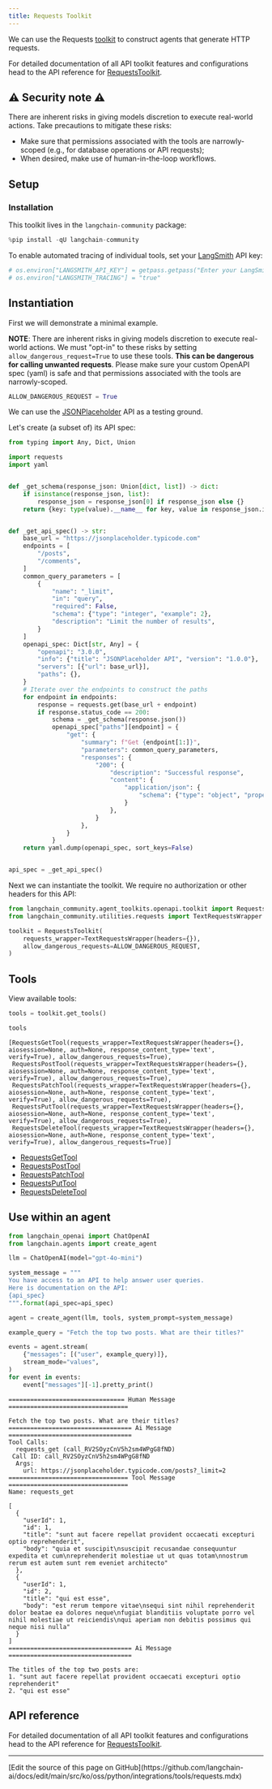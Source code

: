 ```yaml
---
title: Requests Toolkit
---
```


We can use the Requests [toolkit](/oss/python/langchain/tools#toolkits) to construct agents that generate HTTP requests.

For detailed documentation of all API toolkit features and configurations head to the API reference for [RequestsToolkit](https://python.langchain.com/api_reference/community/agent_toolkits/langchain_community.agent_toolkits.openapi.toolkit.RequestsToolkit.html).

## ⚠️ Security note ⚠️

There are inherent risks in giving models discretion to execute real-world actions. Take precautions to mitigate these risks:

- Make sure that permissions associated with the tools are narrowly-scoped (e.g., for database operations or API requests);
- When desired, make use of human-in-the-loop workflows.

## Setup

### Installation

This toolkit lives in the `langchain-community` package:

```python
%pip install -qU langchain-community
```

To enable automated tracing of individual tools, set your [LangSmith](https://docs.smith.langchain.com/) API key:

```python
# os.environ["LANGSMITH_API_KEY"] = getpass.getpass("Enter your LangSmith API key: ")
# os.environ["LANGSMITH_TRACING"] = "true"
```

## Instantiation

First we will demonstrate a minimal example.

**NOTE**: There are inherent risks in giving models discretion to execute real-world actions. We must "opt-in" to these risks by setting `allow_dangerous_request=True` to use these tools.
**This can be dangerous for calling unwanted requests**. Please make sure your custom OpenAPI spec (yaml) is safe and that permissions associated with the tools are narrowly-scoped.

```python
ALLOW_DANGEROUS_REQUEST = True
```

We can use the [JSONPlaceholder](https://jsonplaceholder.typicode.com) API as a testing ground.

Let's create (a subset of) its API spec:

```python
from typing import Any, Dict, Union

import requests
import yaml


def _get_schema(response_json: Union[dict, list]) -> dict:
    if isinstance(response_json, list):
        response_json = response_json[0] if response_json else {}
    return {key: type(value).__name__ for key, value in response_json.items()}


def _get_api_spec() -> str:
    base_url = "https://jsonplaceholder.typicode.com"
    endpoints = [
        "/posts",
        "/comments",
    ]
    common_query_parameters = [
        {
            "name": "_limit",
            "in": "query",
            "required": False,
            "schema": {"type": "integer", "example": 2},
            "description": "Limit the number of results",
        }
    ]
    openapi_spec: Dict[str, Any] = {
        "openapi": "3.0.0",
        "info": {"title": "JSONPlaceholder API", "version": "1.0.0"},
        "servers": [{"url": base_url}],
        "paths": {},
    }
    # Iterate over the endpoints to construct the paths
    for endpoint in endpoints:
        response = requests.get(base_url + endpoint)
        if response.status_code == 200:
            schema = _get_schema(response.json())
            openapi_spec["paths"][endpoint] = {
                "get": {
                    "summary": f"Get {endpoint[1:]}",
                    "parameters": common_query_parameters,
                    "responses": {
                        "200": {
                            "description": "Successful response",
                            "content": {
                                "application/json": {
                                    "schema": {"type": "object", "properties": schema}
                                }
                            },
                        }
                    },
                }
            }
    return yaml.dump(openapi_spec, sort_keys=False)


api_spec = _get_api_spec()
```

Next we can instantiate the toolkit. We require no authorization or other headers for this API:

```python
from langchain_community.agent_toolkits.openapi.toolkit import RequestsToolkit
from langchain_community.utilities.requests import TextRequestsWrapper

toolkit = RequestsToolkit(
    requests_wrapper=TextRequestsWrapper(headers={}),
    allow_dangerous_requests=ALLOW_DANGEROUS_REQUEST,
)
```

## Tools

View available tools:

```python
tools = toolkit.get_tools()

tools
```

```output
[RequestsGetTool(requests_wrapper=TextRequestsWrapper(headers={}, aiosession=None, auth=None, response_content_type='text', verify=True), allow_dangerous_requests=True),
 RequestsPostTool(requests_wrapper=TextRequestsWrapper(headers={}, aiosession=None, auth=None, response_content_type='text', verify=True), allow_dangerous_requests=True),
 RequestsPatchTool(requests_wrapper=TextRequestsWrapper(headers={}, aiosession=None, auth=None, response_content_type='text', verify=True), allow_dangerous_requests=True),
 RequestsPutTool(requests_wrapper=TextRequestsWrapper(headers={}, aiosession=None, auth=None, response_content_type='text', verify=True), allow_dangerous_requests=True),
 RequestsDeleteTool(requests_wrapper=TextRequestsWrapper(headers={}, aiosession=None, auth=None, response_content_type='text', verify=True), allow_dangerous_requests=True)]
```

- [RequestsGetTool](https://python.langchain.com/api_reference/community/tools/langchain_community.tools.requests.tool.RequestsGetTool.html)
- [RequestsPostTool](https://python.langchain.com/api_reference/community/tools/langchain_community.tools.requests.tool.RequestsPostTool.html)
- [RequestsPatchTool](https://python.langchain.com/api_reference/community/tools/langchain_community.tools.requests.tool.RequestsPatchTool.html)
- [RequestsPutTool](https://python.langchain.com/api_reference/community/tools/langchain_community.tools.requests.tool.RequestsPutTool.html)
- [RequestsDeleteTool](https://python.langchain.com/api_reference/community/tools/langchain_community.tools.requests.tool.RequestsDeleteTool.html)

## Use within an agent

```python
from langchain_openai import ChatOpenAI
from langchain.agents import create_agent

llm = ChatOpenAI(model="gpt-4o-mini")

system_message = """
You have access to an API to help answer user queries.
Here is documentation on the API:
{api_spec}
""".format(api_spec=api_spec)

agent = create_agent(llm, tools, system_prompt=system_message)
```

```python
example_query = "Fetch the top two posts. What are their titles?"

events = agent.stream(
    {"messages": [("user", example_query)]},
    stream_mode="values",
)
for event in events:
    event["messages"][-1].pretty_print()
```

```output
================================ Human Message =================================

Fetch the top two posts. What are their titles?
================================== Ai Message ==================================
Tool Calls:
  requests_get (call_RV2SOyzCnV5h2sm4WPgG8fND)
 Call ID: call_RV2SOyzCnV5h2sm4WPgG8fND
  Args:
    url: https://jsonplaceholder.typicode.com/posts?_limit=2
================================= Tool Message =================================
Name: requests_get

[
  {
    "userId": 1,
    "id": 1,
    "title": "sunt aut facere repellat provident occaecati excepturi optio reprehenderit",
    "body": "quia et suscipit\nsuscipit recusandae consequuntur expedita et cum\nreprehenderit molestiae ut ut quas totam\nnostrum rerum est autem sunt rem eveniet architecto"
  },
  {
    "userId": 1,
    "id": 2,
    "title": "qui est esse",
    "body": "est rerum tempore vitae\nsequi sint nihil reprehenderit dolor beatae ea dolores neque\nfugiat blanditiis voluptate porro vel nihil molestiae ut reiciendis\nqui aperiam non debitis possimus qui neque nisi nulla"
  }
]
================================== Ai Message ==================================

The titles of the top two posts are:
1. "sunt aut facere repellat provident occaecati excepturi optio reprehenderit"
2. "qui est esse"
```

## API reference

For detailed documentation of all API toolkit features and configurations head to the API reference for [RequestsToolkit](https://python.langchain.com/api_reference/community/agent_toolkits/langchain_community.agent_toolkits.openapi.toolkit.RequestsToolkit.html).

---

<Callout icon="pen-to-square" iconType="regular">
  [Edit the source of this page on GitHub](https://github.com/langchain-ai/docs/edit/main/src/ko/oss/python/integrations/tools/requests.mdx)
</Callout>
